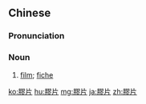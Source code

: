 {{also|胶片}}
==Chinese==
{{zh-forms|s=胶片}}

===Pronunciation===
{{zh-pron
|m=jiāopiàn
|c=gaau1 pin3-2
|cat=n
}}

===Noun===
{{zh-noun}}

# [[film]]; [[fiche]]

{{zh-cat|Advanced}}

[[ko:膠片]]
[[hu:膠片]]
[[mg:膠片]]
[[ja:膠片]]
[[zh:膠片]]